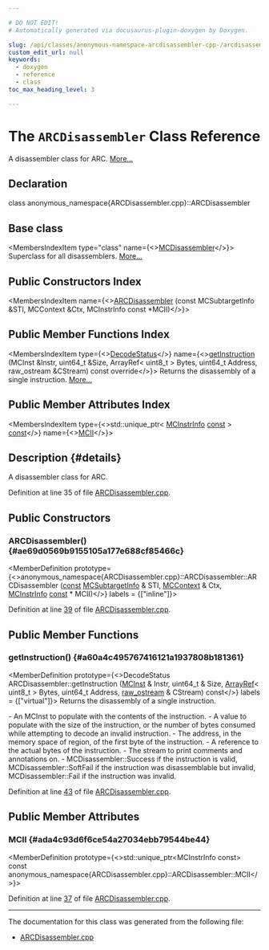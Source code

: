 ```yaml
---

# DO NOT EDIT!
# Automatically generated via docusaurus-plugin-doxygen by Doxygen.

slug: /api/classes/anonymous-namespace-arcdisassembler-cpp-/arcdisassembler
custom_edit_url: null
keywords:
  - doxygen
  - reference
  - class
toc_max_heading_level: 3

---
```





# The `ARCDisassembler` Class Reference

<DoxygenPage pluginConfig={pluginConfig}>

A disassembler class for ARC. <a href="#details">More...</a>

## Declaration

<CodeBlock>class anonymous_namespace{ARCDisassembler.cpp}::ARCDisassembler</CodeBlock>

## Base class

<MembersIndex>

<MembersIndexItem
  type="class"
  name={<><a href="/docs/api/classes/llvm/mcdisassembler">MCDisassembler</a></>}>
Superclass for all disassemblers. <a href="/docs/api/classes/llvm/mcdisassembler/#details">More...</a>
</MembersIndexItem>

</MembersIndex>

## Public Constructors Index

<MembersIndex>

<MembersIndexItem
  name={<><a href="#ae69d0569b9155105a177e688cf85466c">ARCDisassembler</a> (const MCSubtargetInfo &amp;STI, MCContext &amp;Ctx, MCInstrInfo const &#42;MCII)</>}>
</MembersIndexItem>

</MembersIndex>

## Public Member Functions Index

<MembersIndex>

<MembersIndexItem
  type={<><a href="/docs/api/classes/llvm/mcdisassembler/#a8eb822283e8f3200ca4b2a1ba0174e6a">DecodeStatus</a></>}
  name={<><a href="#a60a4c495767416121a1937808b181361">getInstruction</a> (MCInst &amp;Instr, uint64&#95;t &amp;Size, ArrayRef&lt; uint8&#95;t &gt; Bytes, uint64&#95;t Address, raw&#95;ostream &amp;CStream) const override</>}>
Returns the disassembly of a single instruction. <a href="#a60a4c495767416121a1937808b181361">More...</a>
</MembersIndexItem>

</MembersIndex>

## Public Member Attributes Index

<MembersIndex>

<MembersIndexItem
  type={<>std::unique&#95;ptr&lt; <a href="/docs/api/classes/llvm/mcinstrinfo">MCInstrInfo</a> <a href="/docs/api/files/lib/lib/target/lib/target/aarch64/aarch64promoteconstant-cpp/#a90f8350fecae261c25be85d38b451bff">const</a>  &gt; <a href="/docs/api/files/lib/lib/target/lib/target/aarch64/aarch64promoteconstant-cpp/#a90f8350fecae261c25be85d38b451bff">const</a></>}
  name={<><a href="#ada4c93d6f6ce54a27034ebb79544be44">MCII</a></>}>
</MembersIndexItem>

</MembersIndex>

## Description {#details}

A disassembler class for ARC.

Definition at line 35 of file <a href="/docs/api/files/lib/lib/target/lib/target/arc/lib/target/arc/disassembler/arcdisassembler-cpp">ARCDisassembler.cpp</a>.

<SectionDefinition>

## Public Constructors

### ARCDisassembler() {#ae69d0569b9155105a177e688cf85466c}

<MemberDefinition
  prototype={<>anonymous&#95;namespace&#123;ARCDisassembler.cpp&#125;::ARCDisassembler::ARCDisassembler (<a href="/docs/api/files/lib/lib/target/lib/target/aarch64/aarch64promoteconstant-cpp/#a90f8350fecae261c25be85d38b451bff">const</a> <a href="/docs/api/classes/llvm/mcsubtargetinfo">MCSubtargetInfo</a> &amp; STI, <a href="/docs/api/classes/llvm/mccontext">MCContext</a> &amp; Ctx, <a href="/docs/api/classes/llvm/mcinstrinfo">MCInstrInfo</a> <a href="/docs/api/files/lib/lib/target/lib/target/aarch64/aarch64promoteconstant-cpp/#a90f8350fecae261c25be85d38b451bff">const</a> &#42; MCII)</>}
  labels = {["inline"]}>

Definition at line <a href="/docs/api/files/lib/lib/target/lib/target/arc/lib/target/arc/disassembler/arcdisassembler-cpp/#l00039">39</a> of file <a href="/docs/api/files/lib/lib/target/lib/target/arc/lib/target/arc/disassembler/arcdisassembler-cpp">ARCDisassembler.cpp</a>.
</MemberDefinition>

</SectionDefinition>

<SectionDefinition>

## Public Member Functions

### getInstruction() {#a60a4c495767416121a1937808b181361}

<MemberDefinition
  prototype={<>DecodeStatus ARCDisassembler::getInstruction (<a href="/docs/api/classes/llvm/mcinst">MCInst</a> &amp; Instr, uint64&#95;t &amp; Size, <a href="/docs/api/classes/llvm/arrayref">ArrayRef</a>&lt; uint8&#95;t &gt; Bytes, uint64&#95;t Address, <a href="/docs/api/classes/llvm/raw-ostream">raw&#95;ostream</a> &amp; CStream) const</>}
  labels = {["virtual"]}>
Returns the disassembly of a single instruction.

<ParametersList title="Parameters">
<ParametersListItem name="Instr">- An MCInst to populate with the contents of the instruction.</ParametersListItem>
<ParametersListItem name="Size">- A value to populate with the size of the instruction, or the number of bytes consumed while attempting to decode an invalid instruction.</ParametersListItem>
<ParametersListItem name="Address">- The address, in the memory space of region, of the first byte of the instruction.</ParametersListItem>
<ParametersListItem name="Bytes">- A reference to the actual bytes of the instruction.</ParametersListItem>
<ParametersListItem name="CStream">- The stream to print comments and annotations on.</ParametersListItem>
</ParametersList>

<SectionUser title="Returns">
- MCDisassembler::Success if the instruction is valid, MCDisassembler::SoftFail if the instruction was disassemblable but invalid, MCDisassembler::Fail if the instruction was invalid.
</SectionUser>

Definition at line <a href="/docs/api/files/lib/lib/target/lib/target/arc/lib/target/arc/disassembler/arcdisassembler-cpp/#l00043">43</a> of file <a href="/docs/api/files/lib/lib/target/lib/target/arc/lib/target/arc/disassembler/arcdisassembler-cpp">ARCDisassembler.cpp</a>.
</MemberDefinition>

</SectionDefinition>

<SectionDefinition>

## Public Member Attributes

### MCII {#ada4c93d6f6ce54a27034ebb79544be44}

<MemberDefinition
  prototype={<>std::unique&#95;ptr&lt;MCInstrInfo const&gt; const anonymous&#95;namespace&#123;ARCDisassembler.cpp&#125;::ARCDisassembler::MCII</>}>

Definition at line <a href="/docs/api/files/lib/lib/target/lib/target/arc/lib/target/arc/disassembler/arcdisassembler-cpp/#l00037">37</a> of file <a href="/docs/api/files/lib/lib/target/lib/target/arc/lib/target/arc/disassembler/arcdisassembler-cpp">ARCDisassembler.cpp</a>.
</MemberDefinition>

</SectionDefinition>

<hr/>

The documentation for this class was generated from the following file:

<ul>
<li><a href="/docs/api/files/lib/lib/target/lib/target/arc/lib/target/arc/disassembler/arcdisassembler-cpp">ARCDisassembler.cpp</a></li>
</ul>

</DoxygenPage>
